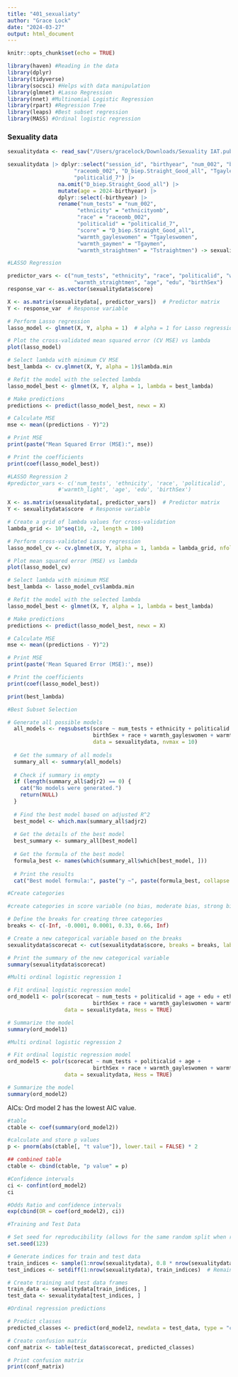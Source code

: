 ```yaml
---
title: "401_sexualiaty"
author: "Grace Lock"
date: "2024-03-27"
output: html_document
---
```


```r
knitr::opts_chunk$set(echo = TRUE)
```

```r
library(haven) #Reading in the data
library(dplyr)
library(tidyverse)
library(socsci) #Helps with data manipulation
library(glmnet) #Lasso Regression
library(nnet) #Multinomial Logistic Regression
library(rpart) #Regression Tree
library(leaps) #Best subset regression
library(MASS) #Ordinal logistic regression
```

### Sexuality data

```r
sexualitydata <- read_sav("/Users/gracelock/Downloads/Sexuality IAT.public.2023.sav")
```

```r
sexualitydata |> dplyr::select("session_id", "birthyear", "num_002", "birthSex", "ethnicityomb", "edu",
                     "raceomb_002", "D_biep.Straight_Good_all", "Tgayleswomen", "Tgaymen", "Tstraightmen",
                     "politicalid_7") |>
                na.omit("D_biep.Straight_Good_all") |>
                mutate(age = 2024-birthyear) |> 
                dplyr::select(-birthyear) |> 
                rename("num_tests" = "num_002",
                      "ethnicity" = "ethnicityomb",
                      "race" = "raceomb_002",
                      "politicalid" = "politicalid_7",
                      "score" = "D_biep.Straight_Good_all",
                      "warmth_gayleswomen" = "Tgayleswomen",
                      "warmth_gaymen" = "Tgaymen",
                      "warmth_straightmen" = "Tstraightmen") -> sexualitydata
```

```r
#LASSO Regression 

predictor_vars <- c("num_tests", "ethnicity", "race", "politicalid", "warmth_gayleswomen", "warmth_gaymen",
                     "warmth_straightmen", "age", "edu", "birthSex")
response_var <- as.vector(sexualitydata$score)

X <- as.matrix(sexualitydata[, predictor_vars])  # Predictor matrix
Y <- response_var  # Response variable

# Perform Lasso regression
lasso_model <- glmnet(X, Y, alpha = 1)  # alpha = 1 for Lasso regression

# Plot the cross-validated mean squared error (CV MSE) vs lambda
plot(lasso_model)

# Select lambda with minimum CV MSE
best_lambda <- cv.glmnet(X, Y, alpha = 1)$lambda.min

# Refit the model with the selected lambda
lasso_model_best <- glmnet(X, Y, alpha = 1, lambda = best_lambda)

# Make predictions
predictions <- predict(lasso_model_best, newx = X)

# Calculate MSE
mse <- mean((predictions - Y)^2)

# Print MSE
print(paste("Mean Squared Error (MSE):", mse))

# Print the coefficients
print(coef(lasso_model_best))
```

```r
#LASSO Regression 2
#predictor_vars <- c('num_tests', 'ethnicity', 'race', 'politicalid', 'skintone_preference', 'warmth_dark',
                #'warmth_light', 'age', 'edu', 'birthSex')

X <- as.matrix(sexualitydata[, predictor_vars])  # Predictor matrix
Y <- sexualitydata$score  # Response variable

# Create a grid of lambda values for cross-validation
lambda_grid <- 10^seq(10, -2, length = 100)

# Perform cross-validated Lasso regression
lasso_model_cv <- cv.glmnet(X, Y, alpha = 1, lambda = lambda_grid, nfolds = 10)

# Plot mean squared error (MSE) vs lambda
plot(lasso_model_cv)

# Select lambda with minimum MSE
best_lambda <- lasso_model_cv$lambda.min

# Refit the model with the selected lambda
lasso_model_best <- glmnet(X, Y, alpha = 1, lambda = best_lambda)

# Make predictions
predictions <- predict(lasso_model_best, newx = X)

# Calculate MSE
mse <- mean((predictions - Y)^2)

# Print MSE
print(paste('Mean Squared Error (MSE):', mse))

# Print the coefficients
print(coef(lasso_model_best))

print(best_lambda)
```

```r
#Best Subset Selection

# Generate all possible models
  all_models <- regsubsets(score ~ num_tests + ethnicity + politicalid + age + edu + 
                           birthSex + race + warmth_gayleswomen + warmth_gaymen + warmth_straightmen, 
                           data = sexualitydata, nvmax = 10)
  
  # Get the summary of all models
  summary_all <- summary(all_models)
  
  # Check if summary is empty
  if (length(summary_all$adjr2) == 0) {
    cat("No models were generated.")
    return(NULL)
  }
  
  # Find the best model based on adjusted R^2
  best_model <- which.max(summary_all$adjr2)
  
  # Get the details of the best model
  best_summary <- summary_all[best_model]
  
  # Get the formula of the best model
  formula_best <- names(which(summary_all$which[best_model, ]))
  
  # Print the results
  cat("Best model formula:", paste("y ~", paste(formula_best, collapse = " + ")), "\n")
```


```r
#Create categories

#create categories in score variable (no bias, moderate bias, strong bias)

# Define the breaks for creating three categories
breaks <- c(-Inf, -0.0001, 0.0001, 0.33, 0.66, Inf)

# Create a new categorical variable based on the breaks
sexualitydata$scorecat <- cut(sexualitydata$score, breaks = breaks, labels = c("Opposite", "None", "Low", "Medium", "High"))

# Print the summary of the new categorical variable
summary(sexualitydata$scorecat)
```

```r
#Multi ordinal logistic regression 1 

# Fit ordinal logistic regression model
ord_model1 <- polr(scorecat ~ num_tests + politicalid + age + edu + ethnicity +
                           birthSex + race + warmth_gayleswomen + warmth_gaymen + warmth_straightmen, 
                  data = sexualitydata, Hess = TRUE)

# Summarize the model
summary(ord_model1)
```

```r
#Multi ordinal logistic regression 2

# Fit ordinal logistic regression model
ord_model5 <- polr(scorecat ~ num_tests + politicalid + age + 
                           birthSex + race + warmth_gayleswomen + warmth_gaymen + warmth_straightmen, 
                  data = sexualitydata, Hess = TRUE)

# Summarize the model
summary(ord_model2)
```

AICs:
Ord model 2 has the lowest AIC value.  

```r
#table 
ctable <- coef(summary(ord_model2))

#calculate and store p values
p <- pnorm(abs(ctable[, "t value"]), lower.tail = FALSE) * 2

## combined table
ctable <- cbind(ctable, "p value" = p)

#Confidence intervals 
ci <- confint(ord_model2)
ci
```

```r
#Odds Ratio and confidence intervals 
exp(cbind(OR = coef(ord_model2), ci))
```

```r
#Training and Test Data 

# Set seed for reproducibility (allows for the same random split when rerunning)
set.seed(123)

# Generate indices for train and test data
train_indices <- sample(1:nrow(sexualitydata), 0.8 * nrow(sexualitydata))  # 80% for training
test_indices <- setdiff(1:nrow(sexualitydata), train_indices)  # Remaining for testing

# Create training and test data frames
train_data <- sexualitydata[train_indices, ]
test_data <- sexualitydata[test_indices, ]
```

```r
#Ordinal regression predictions 

# Predict classes
predicted_classes <- predict(ord_model2, newdata = test_data, type = "class")

# Create confusion matrix
conf_matrix <- table(test_data$scorecat, predicted_classes)

# Print confusion matrix
print(conf_matrix)
```
